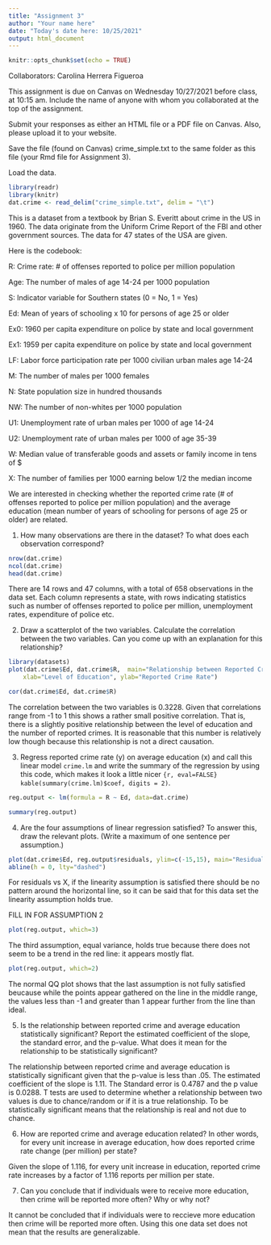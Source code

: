 ```yaml
---
title: "Assignment 3"
author: "Your name here"
date: "Today's date here: 10/25/2021"
output: html_document
---
```


```r
knitr::opts_chunk$set(echo = TRUE)
```

Collaborators: Carolina Herrera Figueroa

This assignment is due on Canvas on Wednesday 10/27/2021 before class, at 10:15 am. Include the name of anyone with whom you collaborated at the top of the assignment.

Submit your responses as either an HTML file or a PDF file on Canvas. Also, please upload it to your website.

Save the file (found on Canvas) crime_simple.txt to the same folder as this file (your Rmd file for Assignment 3).

Load the data.
```r
library(readr)
library(knitr)
dat.crime <- read_delim("crime_simple.txt", delim = "\t")
```

This is a dataset from a textbook by Brian S. Everitt about crime in the US in 1960. The data originate from the Uniform Crime Report of the FBI and other government sources. The data for 47 states of the USA are given. 

Here is the codebook:

R: Crime rate: # of offenses reported to police per million population

Age: The number of males of age 14-24 per 1000 population

S: Indicator variable for Southern states (0 = No, 1 = Yes)

Ed: Mean of years of schooling x 10 for persons of age 25 or older

Ex0: 1960 per capita expenditure on police by state and local government

Ex1: 1959 per capita expenditure on police by state and local government

LF: Labor force participation rate per 1000 civilian urban males age 14-24

M: The number of males per 1000 females

N: State population size in hundred thousands

NW: The number of non-whites per 1000 population

U1: Unemployment rate of urban males per 1000 of age 14-24

U2: Unemployment rate of urban males per 1000 of age 35-39

W: Median value of transferable goods and assets or family income in tens of $

X: The number of families per 1000 earning below 1/2 the median income


We are interested in checking whether the reported crime rate (# of offenses reported to police per million population) and the average education (mean number of years of schooling for persons of age 25 or older) are related. 


1. How many observations are there in the dataset? To what does each observation correspond?

```r
nrow(dat.crime)
ncol(dat.crime)
head(dat.crime)
```

There are 14 rows and 47 columns, with a total of 658 observations in the data set. Each column represents a state, with rows indicating statistics such as number of offenses reported to police per million, unemployment rates, expenditure of police etc. 


2. Draw a scatterplot of the two variables. Calculate the correlation between the two variables. Can you come up with an explanation for this relationship?

```r
library(datasets)
plot(dat.crime$Ed, dat.crime$R,  main="Relationship between Reported Crime Rate and Level of Education",
    xlab="Level of Education", ylab="Reported Crime Rate")

cor(dat.crime$Ed, dat.crime$R)
```
The correlation between the two variables is 0.3228. Given that correlations range from -1 to 1 this shows a rather small positive correlation. That is, there is a slightly positive relationship between the level of education and the number of reported crimes. It is reasonable that this number is relatively low though because this relationship is not a direct causation. 

3. Regress reported crime rate (y) on average education (x) and call this linear model `crime.lm` and write the summary of the regression by using this code, which makes it look a little nicer `{r, eval=FALSE} kable(summary(crime.lm)$coef, digits = 2)`.

```r
reg.output <- lm(formula = R ~ Ed, data=dat.crime)
```
 
```r
summary(reg.output)
```

4. Are the four assumptions of linear regression satisfied? To answer this, draw the relevant plots. (Write a maximum of one sentence per assumption.)

```r
plot(dat.crime$Ed, reg.output$residuals, ylim=c(-15,15), main="Residuals vs. x", xlab="x, Average Education", ylab="Residuals")
abline(h = 0, lty="dashed")


```

For residuals vs X, if the linearity assumption is satisfied there should be no pattern around the horizontal line, so it can be said that for this data set the linearity assumption holds true.

FILL IN FOR ASSUMPTION 2 

```r
plot(reg.output, which=3)

```
The third assumption, equal variance, holds true because there does not seem to be a trend in the red line: it appears mostly flat. 

```r
plot(reg.output, which=2)

```
The normal QQ plot shows that the last assumption is not fully satisfied beucause while the points appear gathered on the line in the middle range, the values less than -1 and greater than 1 appear further from the line than ideal.

5. Is the relationship between reported crime and average education statistically significant? Report the estimated coefficient of the slope, the standard error, and the p-value. What does it mean for the relationship to be statistically significant?

The relationship between reported crime and average education is statistically significant given that the p-value is less than .05. The estimated coefficient of the slope is 1.11. The Standard error is 0.4787  and the p value is 0.0288. T tests are used to determine whether a relationship between two values is due to chance/random or if it is a true relationship. To be statistically significant means that the relationship is real and not due to chance.  

6. How are reported crime and average education related? In other words, for every unit increase in average education, how does reported crime rate change (per million) per state?

Given the slope of 1.116, for every unit increase in education, reported crime rate increases by a factor of 1.116 reports per million per state. 

7. Can you conclude that if individuals were to receive more education, then crime will be reported more often? Why or why not?

It cannot be concluded that if individuals were to reccieve more education then crime will be reported more often. Using this one data set does not mean that the results are generalizable. 

